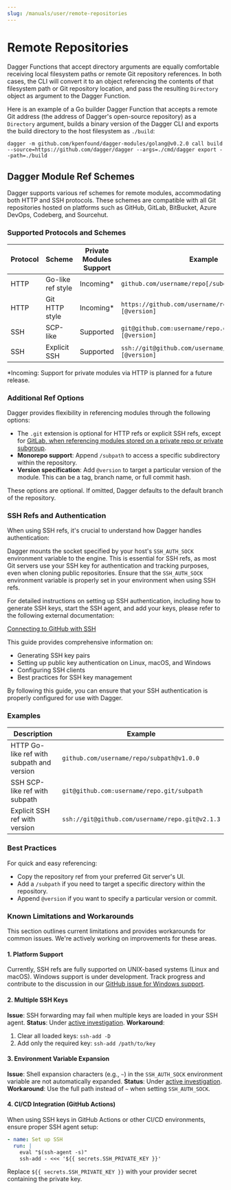 ```yaml
---
slug: /manuals/user/remote-repositories
---
```


# Remote Repositories

Dagger Functions that accept directory arguments are equally comfortable receiving local filesystem paths or remote Git repository references. In both cases, the CLI will convert it to an object referencing the contents of that filesystem path or Git repository location, and pass the resulting `Directory` object as argument to the Dagger Function.

Here is an example of a Go builder Dagger Function that accepts a remote Git address (the address of Dagger's open-source repository) as a `Directory` argument, builds a binary version of the Dagger CLI and exports the build directory to the host filesystem as `./build`:

```shell
dagger -m github.com/kpenfound/dagger-modules/golang@v0.2.0 call build --source=https://github.com/dagger/dagger --args=./cmd/dagger export --path=./build
```

## Dagger Module Ref Schemes

Dagger supports various ref schemes for remote modules, accommodating both HTTP and SSH protocols. These schemes are compatible with all Git repositories hosted on platforms such as GitHub, GitLab, BitBucket, Azure DevOps, Codeberg, and Sourcehut.

### Supported Protocols and Schemes

| Protocol | Scheme            | Private Modules Support | Example                                      |
|----------|-------------------|-------------------------|----------------------------------------------|
| HTTP     | Go-like ref style | Incoming*               | `github.com/username/repo[/subdir][@version]`  |
| HTTP     | Git HTTP style    | Incoming*               | `https://github.com/username/repo.git[/subdir][@version]` |
| SSH      | SCP-like          | Supported               | `git@github.com:username/repo.git[/subdir][@version]`     |
| SSH      | Explicit SSH      | Supported               | `ssh://git@github.com/username/repo.git[/subdir][@version]` |

*Incoming: Support for private modules via HTTP is planned for a future release.

### Additional Ref Options

Dagger provides flexibility in referencing modules through the following options:

- The `.git` extension is optional for HTTP refs or explicit SSH refs, except for [GitLab, when referencing modules stored on a private repo or private subgroup](https://gitlab.com/gitlab-org/gitlab-foss/-/blob/master/lib/gitlab/middleware/go.rb#L229-237).
- **Monorepo support**: Append `/subpath` to access a specific subdirectory within the repository.
- **Version specification**: Add `@version` to target a particular version of the module. This can be a tag, branch name, or full commit hash.

These options are optional. If omitted, Dagger defaults to the default branch of the repository.

### SSH Refs and Authentication

When using SSH refs, it's crucial to understand how Dagger handles authentication:

Dagger mounts the socket specified by your host's `SSH_AUTH_SOCK` environment variable to the engine. This is essential for SSH refs, as most Git servers use your SSH key for authentication and tracking purposes, even when cloning public repositories. Ensure that the `SSH_AUTH_SOCK` environment variable is properly set in your environment when using SSH refs.

For detailed instructions on setting up SSH authentication, including how to generate SSH keys, start the SSH agent, and add your keys, please refer to the following external documentation:

[Connecting to GitHub with SSH](https://docs.github.com/en/authentication/connecting-to-github-with-ssh)

This guide provides comprehensive information on:

- Generating SSH key pairs
- Setting up public key authentication on Linux, macOS, and Windows
- Configuring SSH clients
- Best practices for SSH key management

By following this guide, you can ensure that your SSH authentication is properly configured for use with Dagger.

### Examples

| Description                               | Example                                      |
|-------------------------------------------|----------------------------------------------|
| HTTP Go-like ref with subpath and version | `github.com/username/repo/subpath@v1.0.0`    |
| SSH SCP-like ref with subpath             | `git@github.com:username/repo.git/subpath`   |
| Explicit SSH ref with version             | `ssh://git@github.com/username/repo.git@v2.1.3` |

### Best Practices

For quick and easy referencing:
- Copy the repository ref from your preferred Git server's UI.
- Add a `/subpath` if you need to target a specific directory within the repository.
- Append `@version` if you want to specify a particular version or commit.

### Known Limitations and Workarounds

This section outlines current limitations and provides workarounds for common issues. We're actively working on improvements for these areas.

#### 1. Platform Support

Currently, SSH refs are fully supported on UNIX-based systems (Linux and macOS). Windows support is under development. Track progress and contribute to the discussion in our [GitHub issue for Windows support](https://github.com/dagger/dagger/issues/8313).

#### 2. Multiple SSH Keys

**Issue**: SSH forwarding may fail when multiple keys are loaded in your SSH agent.
**Status**: Under [active investigation](https://github.com/dagger/dagger/issues/8288).
**Workaround**: 
1. Clear all loaded keys: `ssh-add -D`
2. Add only the required key: `ssh-add /path/to/key`

#### 3. Environment Variable Expansion

**Issue**: Shell expansion characters (e.g., `~`) in the `SSH_AUTH_SOCK` environment variable are not automatically expanded.
**Status**: Under [active investigation](https://github.com/dagger/dagger/issues/8337).
**Workaround**: Use the full path instead of `~` when setting `SSH_AUTH_SOCK`.


#### 4. CI/CD Integration (GitHub Actions)

When using SSH keys in GitHub Actions or other CI/CD environments, ensure proper SSH agent setup:

```yaml
- name: Set up SSH
  run: |
    eval "$(ssh-agent -s)"
    ssh-add - <<< '${{ secrets.SSH_PRIVATE_KEY }}'
```
Replace `${{ secrets.SSH_PRIVATE_KEY }}` with your provider secret containing the private key.
